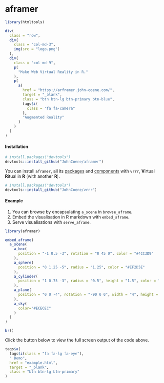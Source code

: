 
# aframer

```r
library(htmltools)
```

```r
div(
  class = "row",
  div(
    class = "col-md-3",
    img(src = "logo.png")
  ),
  div(
    class = "col-md-9",
    p(
      "Make Web Virtual Reality in R."
    ),
    p(
      a(
        href = "https://arframer.john-coene.com/",
        target = "_blank",
        class = "btn btn-lg btn-primary btn-blue",
        tags$i(
          class = "fa fa-camera"
        ),
        "Augmented Reality"
      )
    )
  )
)
```

#### Installation

```r
# install.packages("devtools")
devtools::install_github("JohnCoene/aframer")
```

You can install `aframer`, all its [packages](articles/packages.html) and [components](articles/components.html) with `vrrr`, **V**irtual **R**itual in **R** (with another **R**).

```r
# install.packages("devtools")
devtools::install_github("JohnCoene/vrrr")
```

#### Example

1. You can browse by encapsulating `a_scene` in `browse_aframe`.
2. Embed the visualisation in R markdown with `embed_aframe`.
3. Serve visualisations with `serve_aframe`.

```r
library(aframer)

embed_aframe(
  a_scene(
    a_box(
      position = "-1 0.5 -3", rotation = "0 45 0", color = "#4CC3D9"
    ),
    a_sphere(
      position = "0 1.25 -5", radius = "1.25", color = "#EF2D5E"
    ),
    a_cylinder(
      position = "1 0.75 -3", radius = "0.5", height = "1.5", color = "#FFC65D"
    ),
    a_plane(
      position = "0 0 -4", rotation = "-90 0 0", width = "4", height = "4", color = "#7BC8A4"
    ),
    a_sky(
      color="#ECECEC"
    )
  )
)
```

```r
br()
```

Click the button below to view the full screen output of the code above.

```r
tags$a(
  tags$i(class = "fa fa-lg fa-eye"),
  " Demo",
  href = "example.html",
  target = "_blank",
  class = "btn btn-lg btn-primary"
)
```
